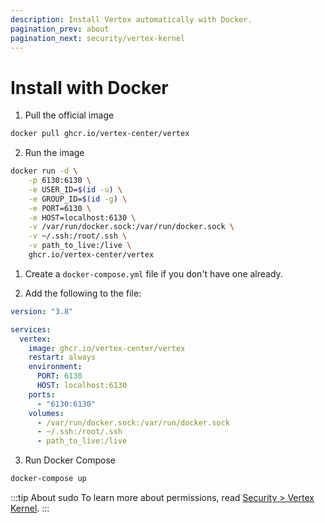 ```yaml
---
description: Install Vertex automatically with Docker.
pagination_prev: about
pagination_next: security/vertex-kernel
---
```



# Install with Docker

<Tabs groupId="docker-methods">

<TabItem value="docker-cli" label="Docker CLI">

1. Pull the official image

```bash
docker pull ghcr.io/vertex-center/vertex
```

2. Run the image

```bash
docker run -d \
    -p 6130:6130 \
    -e USER_ID=$(id -u) \
    -e GROUP_ID=$(id -g) \
    -e PORT=6130 \
    -e HOST=localhost:6130 \
    -v /var/run/docker.sock:/var/run/docker.sock \
    -v ~/.ssh:/root/.ssh \
    -v path_to_live:/live \
    ghcr.io/vertex-center/vertex
```

</TabItem>

<TabItem value="docker-compose" label="Docker Compose">

1. Create a `docker-compose.yml` file if you don't have one already.

2. Add the following to the file:

```yaml title="docker-compose.yml"
version: "3.8"

services:
  vertex:
    image: ghcr.io/vertex-center/vertex
    restart: always
    environment:
      PORT: 6130
      HOST: localhost:6130
    ports:
      - "6130:6130"
    volumes:
      - /var/run/docker.sock:/var/run/docker.sock
      - ~/.ssh:/root/.ssh
      - path_to_live:/live
```

3. Run Docker Compose

```bash
docker-compose up
```

</TabItem>

</Tabs>

:::tip About sudo
To learn more about permissions, read [Security > Vertex Kernel](../security/vertex-kernel).
:::
